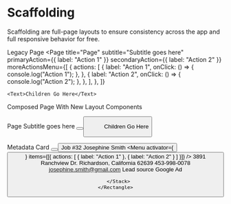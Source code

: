 
# Scaffolding

Scaffolding are full-page layouts to ensure consistency across the app and full
responsive behavior for free.

<Heading level={3}>Legacy Page</Heading>
<Canvas>
  <Page
    title="Page"
    subtitle="Subtitle goes here"
    primaryAction={{ label: "Action 1" }}
    secondaryAction={{ label: "Action 2" }}
    moreActionsMenu={[
      {
        actions: [
          {
            label: "Action 1",
            onClick: () => {
              console.log("Action 1");
            },
          },
          {
            label: "Action 2",
            onClick: () => {
              console.log("Action 2");
            },
          },
        ],
      },
    ]}
  >
    <Text>Children Go Here</Text>
  </Page>
</Canvas>

<Heading level={3}>Composed Page With New Layout Components</Heading>
<Canvas>
  <div style={{ width: "100%" }}>
    <Rectangle textColor={false}>
      <Stack space="larger">
        <SideKick contentMinWidth="32ch" sideWidth="40.5ch">
          <Stack>
            <Heading level={1}>Page</Heading>
            <Text size="large" variation="subdued">
              <Emphasis variation="bold">Subtitle goes here</Emphasis>
            </Text>
          </Stack>
          <Container name="actions" className={styles.actions}>
            <Cluster justify="end">
              <Button label="Action 1" />
              <Button label="Action 2" type="secondary" />
              <Menu
                items={[
                  {
                    actions: [{ label: "Action 1" }, { label: "Action 2" }],
                    label: "Action 3",
                  },
                ]}
              />
            </Cluster>
          </Container>
        </SideKick>
        <Text>Children Go Here</Text>
      </Stack>
    </Rectangle>
  </div>
</Canvas>

<Heading level={3}>Metadata Card</Heading>
<Canvas>
  <Card accent="green">
    <Rectangle
      colorSurface="color-surface--background--subtle"
      padding="larger"
    >
      <Stack space="base">
        <Cluster justify="space-between" align="center">
          <Cluster>
            <Icon name="job" />
            <StatusLabel label="Active" status="informative" />
          </Cluster>
          <Cluster>
            <Button label="More" type="secondary" icon="more" />
            <Button label="Primary Action" icon="camera" />
          </Cluster>
        </Cluster>
        <Heading level={1}>Job #32</Heading>
        <Card>
          <Rectangle colorSurface="color-surface--background--subtle" padding="large">
            <Stack>
              <Stack space="smallest">
                <Cluster justify="space-between" align="start">
                  <Cluster align="center">
                    <Text variation="strong">Josephine Smith</Text>
                    <StatusIndicator status="informative" />
                  </Cluster>
                  <Menu
                    activator={
                      <Button
                        ariaLabel="More options"
                        icon="more"
                        type="tertiary"
                        variation="subtle"
                      />
                    }
                    items={[{ actions: [
                      { label: "Action 1" },
                      { label: "Action 2" }
                    ] }]}
                  />
                </Cluster>
                <Text>3891 Ranchview Dr. Richardson, California 62639</Text>
              </Stack>
              <Tiles space="smaller" columns={2}>
                <Stack space="smallest">
                  <Text>453-998-0078</Text>
                  <Text variation="subdued" textDecoration="underline">josephine.smith@gmail.com</Text>
                </Stack>
                <Stack align="end" space="smallest">
                  <Text variation="subdued">Lead source</Text>
                  <Text>Google Ad</Text>
                </Stack>
              </Tiles>
            </Stack>
          </Rectangle>
        </Card>

      </Stack>
    </Rectangle>

  </Card>
</Canvas>
